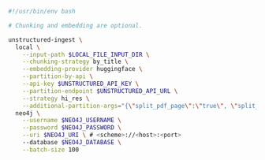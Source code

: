 ```bash CLI
#!/usr/bin/env bash

# Chunking and embedding are optional.

unstructured-ingest \
  local \
    --input-path $LOCAL_FILE_INPUT_DIR \
    --chunking-strategy by_title \
    --embedding-provider huggingface \
    --partition-by-api \
    --api-key $UNSTRUCTURED_API_KEY \
    --partition-endpoint $UNSTRUCTURED_API_URL \
    --strategy hi_res \
    --additional-partition-args="{\"split_pdf_page\":\"true\", \"split_pdf_allow_failed\":\"true\", \"split_pdf_concurrency_level\": 15}" \
  neo4j \
    --username $NEO4J_USERNAME \
    --password $NEO4J_PASSWORD \
    --uri $NEO4J_URI \ # <scheme>://<host>:<port>
    --database $NEO4J_DATABASE \
    --batch-size 100
```